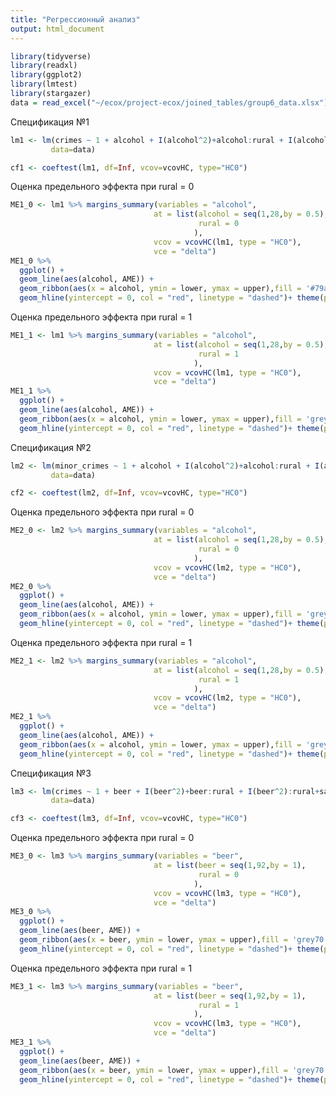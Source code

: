 ```yaml
---
title: "Регрессионный анализ"
output: html_document
---
```



```r
library(tidyverse)
library(readxl)
library(ggplot2)
library(lmtest)
library(stargazer)
data = read_excel("~/ecox/project-ecox/joined_tables/group6_data.xlsx")

```


 Спецификация №1

```r
lm1 <- lm(crimes ~ 1 + alcohol + I(alcohol^2)+alcohol:rural + I(alcohol^2):rural+savings+males+urban+gini+migration+unemp+july_temp+y_rainfall+sun+jan_temp+log(vrp)+bar+income+poverty+social+hdi+alcoholic+educ+investig+religion,
         data=data)

cf1 <- coeftest(lm1, df=Inf, vcov=vcovHC, type="HC0")

```


Оценка предельного эффекта при rural = 0

```r
ME1_0 <- lm1 %>% margins_summary(variables = "alcohol", 
                                at = list(alcohol = seq(1,28,by = 0.5),
                                          rural = 0
                                         ),
                                vcov = vcovHC(lm1, type = "HC0"), 
                                vce = "delta")
ME1_0 %>% 
  ggplot() +
  geom_line(aes(alcohol, AME)) +
  geom_ribbon(aes(x = alcohol, ymin = lower, ymax = upper),fill = '#79ad9f',alpha=0.5) +
  geom_hline(yintercept = 0, col = "red", linetype = "dashed")+ theme(panel.background = element_rect(fill = "white"), panel.grid.major = element_line(colour = "black", size = 0.1))+ggtitle("Предельный эффект alcohol на crimes\nrural=0")
```


Оценка предельного эффекта при rural = 1

```r
ME1_1 <- lm1 %>% margins_summary(variables = "alcohol", 
                                at = list(alcohol = seq(1,28,by = 0.5),
                                          rural = 1
                                         ),
                                vcov = vcovHC(lm1, type = "HC0"), 
                                vce = "delta")
ME1_1 %>% 
  ggplot() +
  geom_line(aes(alcohol, AME)) +
  geom_ribbon(aes(x = alcohol, ymin = lower, ymax = upper),fill = 'grey70',alpha=0.5) +
  geom_hline(yintercept = 0, col = "red", linetype = "dashed")+ theme(panel.background = element_rect(fill = "white"), panel.grid.major = element_line(colour = "black", size = 0.1))+ggtitle("Предельный эффект alcohol на crimes\nrural=1")
```


 Спецификация №2

```r
lm2 <- lm(minor_crimes ~ 1 + alcohol + I(alcohol^2)+alcohol:rural + I(alcohol^2):rural+savings+males+urban+gini+migration+unemp+july_temp+y_rainfall+sun+jan_temp+log(vrp)+bar+income+poverty+social+hdi+alcoholic+educ+investig+religion,
         data=data)

cf2 <- coeftest(lm2, df=Inf, vcov=vcovHC, type="HC0")

```


Оценка предельного эффекта при rural = 0

```r
ME2_0 <- lm2 %>% margins_summary(variables = "alcohol", 
                                at = list(alcohol = seq(1,28,by = 0.5),
                                          rural = 0
                                         ),
                                vcov = vcovHC(lm2, type = "HC0"), 
                                vce = "delta")
ME2_0 %>% 
  ggplot() +
  geom_line(aes(alcohol, AME)) +
  geom_ribbon(aes(x = alcohol, ymin = lower, ymax = upper),fill = 'grey70',alpha=0.5) +
  geom_hline(yintercept = 0, col = "red", linetype = "dashed")+ theme(panel.background = element_rect(fill = "white"), panel.grid.major = element_line(colour = "black", size = 0.1))+ggtitle("Предельный эффект alcohol на minor_crimes\nrural=0")
```


Оценка предельного эффекта при rural = 1

```r
ME2_1 <- lm2 %>% margins_summary(variables = "alcohol", 
                                at = list(alcohol = seq(1,28,by = 0.5),
                                          rural = 1
                                         ),
                                vcov = vcovHC(lm2, type = "HC0"), 
                                vce = "delta")
ME2_1 %>% 
  ggplot() +
  geom_line(aes(alcohol, AME)) +
  geom_ribbon(aes(x = alcohol, ymin = lower, ymax = upper),fill = 'grey70',alpha=0.5) +
  geom_hline(yintercept = 0, col = "red", linetype = "dashed")+ theme(panel.background = element_rect(fill = "white"), panel.grid.major = element_line(colour = "black", size = 0.1))+ggtitle("Предельный эффект alcohol на minor_crimes\nrural=1")
```


 Спецификация №3

```r
lm3 <- lm(crimes ~ 1 + beer + I(beer^2)+beer:rural + I(beer^2):rural+savings+males+urban+gini+migration+unemp+july_temp+y_rainfall+sun+jan_temp+log(vrp)+bar+income+poverty+social+hdi+alcoholic+educ+investig+religion,
         data=data)

cf3 <- coeftest(lm3, df=Inf, vcov=vcovHC, type="HC0")

```


Оценка предельного эффекта при rural = 0

```r
ME3_0 <- lm3 %>% margins_summary(variables = "beer", 
                                at = list(beer = seq(1,92,by = 1),
                                          rural = 0
                                         ),
                                vcov = vcovHC(lm3, type = "HC0"), 
                                vce = "delta")
ME3_0 %>% 
  ggplot() +
  geom_line(aes(beer, AME)) +
  geom_ribbon(aes(x = beer, ymin = lower, ymax = upper),fill = 'grey70',alpha=0.5) +
  geom_hline(yintercept = 0, col = "red", linetype = "dashed")+ theme(panel.background = element_rect(fill = "white"), panel.grid.major = element_line(colour = "black", size = 0.1))+ggtitle("Предельный эффект beer на crimes\nrural=0")
```


Оценка предельного эффекта при rural = 1

```r
ME3_1 <- lm3 %>% margins_summary(variables = "beer", 
                                at = list(beer = seq(1,92,by = 1),
                                          rural = 1
                                         ),
                                vcov = vcovHC(lm3, type = "HC0"), 
                                vce = "delta")
ME3_1 %>% 
  ggplot() +
  geom_line(aes(beer, AME)) +
  geom_ribbon(aes(x = beer, ymin = lower, ymax = upper),fill = 'grey70',alpha=0.5) +
  geom_hline(yintercept = 0, col = "red", linetype = "dashed")+ theme(panel.background = element_rect(fill = "white"), panel.grid.major = element_line(colour = "black", size = 0.1))+ggtitle("Предельный эффект beer на crimes\nrural=1")
```





